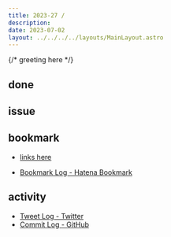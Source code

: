 ```yaml
---
title: 2023-27 / 
description: 
date: 2023-07-02
layout: ../../../../layouts/MainLayout.astro
---
```


{/* greeting here */}

## done

### 

## issue

### 

## bookmark

- [links here]()


- [Bookmark Log - Hatena Bookmark](https://b.hatena.ne.jp/Ryo_K/bookmark)

## activity

<Tweet tweetLink="" />
<Instagram instagramId="" />
<YouTube youTubeId="" />

- [Tweet Log - Twitter](https://twitter.com/search?q=(from%3Alegnoh)%20until%3A2023-07-02%20since%3A2023-06-26%20-filter%3Areplies&src=typed_query)
- [Commit Log - GitHub](https://github.com/legnoh?tab=overview&from=2023-06-26&to=2023-07-02)
